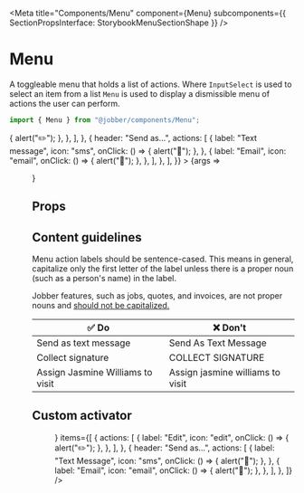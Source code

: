 
<Meta
  title="Components/Menu"
  component={Menu}
  subcomponents={{ SectionPropsInterface: StorybookMenuSectionShape }}
/>

# Menu

A toggleable menu that holds a list of actions. Where `InputSelect` is used to
select an item from a list `Menu` is used to display a dismissible menu of
actions the user can perform.

```ts
import { Menu } from "@jobber/components/Menu";
```

<Canvas>
  <Story
    name="Menu"
    args={{
      items: [
        {
          actions: [
            {
              label: "Edit",
              icon: "edit",
              onClick: () => {
                alert("✏️");
              },
            },
          ],
        },
        {
          header: "Send as...",
          actions: [
            {
              label: "Text message",
              icon: "sms",
              onClick: () => {
                alert("📱");
              },
            },
            {
              label: "Email",
              icon: "email",
              onClick: () => {
                alert("📨");
              },
            },
          ],
        },
      ],
    }}
  >
    {args => <Menu {...args} />}
  </Story>
</Canvas>

## Props

<ArgsTable of={Menu} story="Menu" />

## Content guidelines

Menu action labels should be sentence-cased. This means in general, capitalize
only the first letter of the label unless there is a proper noun (such as a
person's name) in the label.

Jobber features, such as jobs, quotes, and invoices, are not proper nouns and
[should not be capitalized.](/content/product-vocabulary#concepts-and-items)

| ✅ Do                            | ❌ Don't                         |
| -------------------------------- | -------------------------------- |
| Send as text message             | Send As Text Message             |
| Collect signature                | COLLECT SIGNATURE                |
| Assign Jasmine Williams to visit | Assign jasmine williams to visit |

## Custom activator

<Canvas>
  <Menu
    activator={<Button label="My Fancy Menu" />}
    items={[
      {
        actions: [
          {
            label: "Edit",
            icon: "edit",
            onClick: () => {
              alert("✏️");
            },
          },
        ],
      },
      {
        header: "Send as...",
        actions: [
          {
            label: "Text Message",
            icon: "sms",
            onClick: () => {
              alert("📱");
            },
          },
          {
            label: "Email",
            icon: "email",
            onClick: () => {
              alert("📨");
            },
          },
        ],
      },
    ]}
  />
</Canvas>
